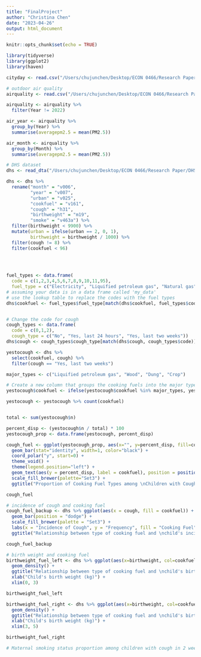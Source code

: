 ```yaml
---
title: "FinalProject"
author: "Christina Chen"
date: "2023-04-26"
output: html_document
---
```


```r
knitr::opts_chunk$set(echo = TRUE)
```

```r
library(tidyverse)
library(ggplot2)
library(haven)
```

```r
cityday <- read.csv("/Users/chujunchen/Desktop/ECON 0466/Research Paper/city_day(backup).csv")

# outdoor air quality
airquality <- read.csv("/Users/chujunchen/Desktop/ECON 0466/Research Paper/air-quality-india(2017-2022).csv")

airquality <- airquality %>%
  filter(Year != 2022)

air_year <- airquality %>%
  group_by(Year) %>%
  summarise(averagepm2.5 = mean(PM2.5))

air_month <- airquality %>%
  group_by(Month) %>%
  summarise(averagepm2.5 = mean(PM2.5))
```

```r
# DHS dataset
dhs <- read_dta("/Users/chujunchen/Desktop/ECON 0466/Research Paper/DHS2019-2021/DHS_cleaned.dta")

dhs <- dhs %>%
  rename("month" = "v006",
         "year" = "v007",
         "urban" = "v025",
         "cookfuel" = "v161",
         "cough" = "h31",
         "birthweight" = "m19",
         "smoke" = "v463a") %>%
  filter(birthweight < 9900) %>%
  mutate(urban = ifelse(urban == 2, 0, 1),
         birthweight = birthweight / 1000) %>%
  filter(cough != 8) %>%
  filter(cookfuel < 96)

  

    
fuel_types <- data.frame(
  code = c(1,2,3,4,5,6,7,8,9,10,11,95),
  fuel_type = c("Electricity", "Liquified petroleum gas", "Natural gas", "Biogas", "Kerosene", "Coal-based", "Charcoal", "Wood", "Straw/grass","Crop", "Dung", "Do not cook"))
# assuming your data is in a data frame called 'my_data'
# use the lookup table to replace the codes with the fuel types
dhs$cookfuel <- fuel_types$fuel_type[match(dhs$cookfuel, fuel_types$code)]


# Change the code for cough
cough_types <- data.frame(
  code = c(0,1,2),
  cough_type = c("No", "Yes, last 24 hours", "Yes, last two weeks"))
dhs$cough <- cough_types$cough_type[match(dhs$cough, cough_types$code)]


```

```r
yestocough <- dhs %>%
  select(cookfuel, cough) %>%
  filter(cough == "Yes, last two weeks")

major_types <- c("Liquified petroleum gas", "Wood", "Dung", "Crop")

# Create a new column that groups the cooking fuels into the major types and "other"
yestocough$cookfuel <- ifelse(yestocough$cookfuel %in% major_types, yestocough$cookfuel, "other")

yestocough <- yestocough %>% count(cookfuel)


total <- sum(yestocough$n)

percent_disp <- (yestocough$n / total) * 100
yestocough_prop <- data.frame(yestocough, percent_disp)

cough_fuel <- ggplot(yestocough_prop, aes(x="", y=percent_disp, fill=cookfuel)) +
  geom_bar(stat="identity", width=1, color="black") +
  coord_polar("y", start=0) +
  theme_void() + 
  theme(legend.position="left") +
  geom_text(aes(y = percent_disp, label = cookfuel), position = position_stack(vjust = 0.5), color = "black", size=4) +
  scale_fill_brewer(palette="Set3") + 
  ggtitle("Proportion of Cooking Fuel Types among \nChildren with Cough in last two weeks in India")

cough_fuel
```



```r
# incidence of cough and cooking fuel
cough_fuel_backup <- dhs %>% ggplot(aes(x = cough, fill = cookfuel)) + 
  geom_bar(position = "dodge") +
  scale_fill_brewer(palette = "Set3") +
  labs(x = "Incidence of Cough", y = "Frequency", fill = "Cooking Fuel") +
  ggtitle("Relationship between type of cooking fuel and \nchild's incidence of cough accompanied by short rapid breathing")

cough_fuel_backup
```

```r
# birth weight and cooking fuel
birthweight_fuel_left <- dhs %>% ggplot(aes(x=birthweight, col=cookfuel)) + 
  geom_density() +
  ggtitle("Relationship between type of cooking fuel and \nchild's birth weight (kg) bewteen 2019-2021 in India") +
  xlab("Child's birth weight (kg)") +
  xlim(0, 3)

birthweight_fuel_left

birthweight_fuel_right <- dhs %>% ggplot(aes(x=birthweight, col=cookfuel)) + 
  geom_density() +
  ggtitle("Relationship between type of cooking fuel and \nchild's birth weight (kg) bewteen 2019-2021 in India") +
  xlab("Child's birth weight (kg)") +
  xlim(3, 5)

birthweight_fuel_right
```

```r
# Maternal smoking status proportion among children with cough in 2 week


```

